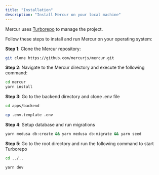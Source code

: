 ```yaml
---
title: "Installation"
description: "Install Mercur on your local machine"
---
```


<Info>
  Mercur uses <a href="https://turbo.build/repo">Turborepo</a> to manage the
  project.
</Info>

Follow these steps to install and run Mercur on your operating system:

**Step 1**: Clone the Mercur repository:

```bash
git clone https://github.com/mercurjs/mercur.git
```

**Step 2**: Navigate to the Mercur directory and execute the following command:

```bash
cd mercur
yarn install
```

**Step 3**: Go to the backend directory and clone .env file

```bash
cd apps/backend

cp .env.template .env
```

**Step 4**: Setup database and run migrations

```bash
yarn medusa db:create && yarn medusa db:migrate && yarn seed
```

**Step 5**: Go to the root directory and run the following command to start Turborepo

```bash
cd ../..

yarn dev
```
